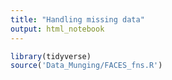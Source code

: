 ```yaml
---
title: "Handling missing data"
output: html_notebook
---
```



```r
library(tidyverse)
source('Data_Munging/FACES_fns.R')
```
 
 
```r

```
 
 